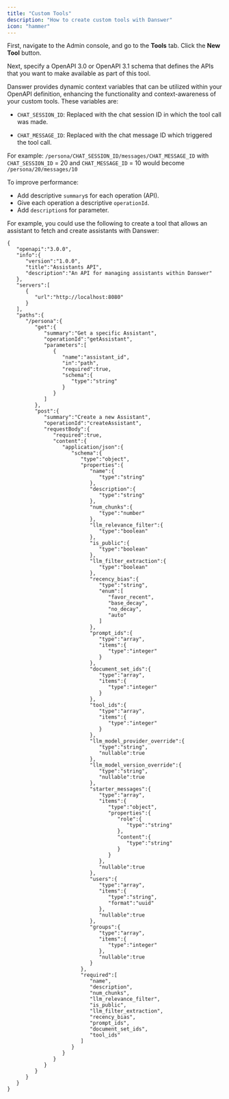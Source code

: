 ```yaml
---
title: "Custom Tools"
description: "How to create custom tools with Danswer"
icon: "hammer"
---
```


First, navigate to the Admin console, and go to the **Tools** tab. Click the **New Tool** button.

Next, specify a OpenAPI 3.0 or OpenAPI 3.1 schema that defines the APIs that you want to make available as part of this tool.


Danswer provides dynamic context variables that can be utilized within your OpenAPI definition, enhancing the functionality and context-awareness of your custom tools. These variables are:

- `CHAT_SESSION_ID`: Replaced with the chat session ID in which the tool call was made.

- `CHAT_MESSAGE_ID`: Replaced with the chat message ID which triggered the tool call.

For example: `/persona/CHAT_SESSION_ID/messages/CHAT_MESSAGE_ID` with `CHAT_SESSION_ID` = 20 and `CHAT_MESSAGE_ID` = 10 would become `/persona/20/messages/10`

To improve performance:

- Add descriptive `summary`s for each operation (API). 
- Give each operation a descriptive `operationId`.
- Add `description`s for parameter.

For example, you could use the following to create a tool that allows an assistant to fetch and create assistants 
with Danswer:

```
{
   "openapi":"3.0.0",
   "info":{
      "version":"1.0.0",
      "title":"Assistants API",
      "description":"An API for managing assistants within Danswer"
   },
   "servers":[
      {
         "url":"http://localhost:8080"
      }
   ],
   "paths":{
      "/persona":{
         "get":{
            "summary":"Get a specific Assistant",
            "operationId":"getAssistant",
            "parameters":[
               {
                  "name":"assistant_id",
                  "in":"path",
                  "required":true,
                  "schema":{
                     "type":"string"
                  }
               }
            ]
         },
         "post":{
            "summary":"Create a new Assistant",
            "operationId":"createAssistant",
            "requestBody":{
               "required":true,
               "content":{
                  "application/json":{
                     "schema":{
                        "type":"object",
                        "properties":{
                           "name":{
                              "type":"string"
                           },
                           "description":{
                              "type":"string"
                           },
                           "num_chunks":{
                              "type":"number"
                           },
                           "llm_relevance_filter":{
                              "type":"boolean"
                           },
                           "is_public":{
                              "type":"boolean"
                           },
                           "llm_filter_extraction":{
                              "type":"boolean"
                           },
                           "recency_bias":{
                              "type":"string",
                              "enum":[
                                 "favor_recent",
                                 "base_decay",
                                 "no_decay",
                                 "auto"
                              ]
                           },
                           "prompt_ids":{
                              "type":"array",
                              "items":{
                                 "type":"integer"
                              }
                           },
                           "document_set_ids":{
                              "type":"array",
                              "items":{
                                 "type":"integer"
                              }
                           },
                           "tool_ids":{
                              "type":"array",
                              "items":{
                                 "type":"integer"
                              }
                           },
                           "llm_model_provider_override":{
                              "type":"string",
                              "nullable":true
                           },
                           "llm_model_version_override":{
                              "type":"string",
                              "nullable":true
                           },
                           "starter_messages":{
                              "type":"array",
                              "items":{
                                 "type":"object",
                                 "properties":{
                                    "role":{
                                       "type":"string"
                                    },
                                    "content":{
                                       "type":"string"
                                    }
                                 }
                              },
                              "nullable":true
                           },
                           "users":{
                              "type":"array",
                              "items":{
                                 "type":"string",
                                 "format":"uuid"
                              },
                              "nullable":true
                           },
                           "groups":{
                              "type":"array",
                              "items":{
                                 "type":"integer"
                              },
                              "nullable":true
                           }
                        },
                        "required":[
                           "name",
                           "description",
                           "num_chunks",
                           "llm_relevance_filter",
                           "is_public",
                           "llm_filter_extraction",
                           "recency_bias",
                           "prompt_ids",
                           "document_set_ids",
                           "tool_ids"
                        ]
                     }
                  }
               }
            }
         }
      }
   }
}
```
